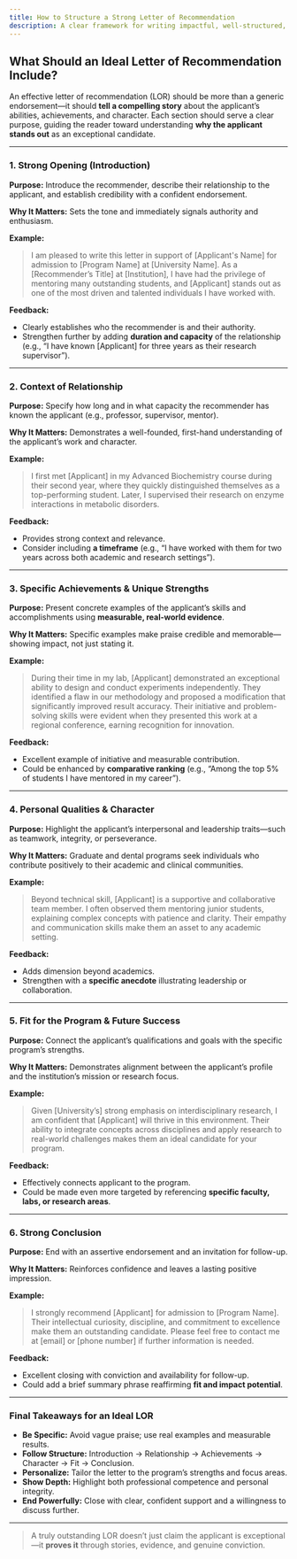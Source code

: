 ```yaml
---
title: How to Structure a Strong Letter of Recommendation
description: A clear framework for writing impactful, well-structured, and specific letters of recommendation that strengthen dental school applications
---
```


## What Should an Ideal Letter of Recommendation Include?

An effective letter of recommendation (LOR) should be more than a generic
endorsement—it should **tell a compelling story** about the applicant’s
abilities, achievements, and character. Each section should serve a clear
purpose, guiding the reader toward understanding **why the applicant stands
out** as an exceptional candidate.

---

### 1. Strong Opening (Introduction)

**Purpose:** Introduce the recommender, describe their relationship to the applicant, and establish credibility with a confident endorsement.

**Why It Matters:** Sets the tone and immediately signals authority and enthusiasm.

**Example:**

> I am pleased to write this letter in support of [Applicant's Name] for admission to [Program Name] at [University Name]. As a [Recommender’s Title] at [Institution], I have had the privilege of mentoring many outstanding students, and [Applicant] stands out as one of the most driven and talented individuals I have worked with.

**Feedback:**

- Clearly establishes who the recommender is and their authority.
- Strengthen further by adding **duration and capacity** of the relationship (e.g., “I have known [Applicant] for three years as their research supervisor”).

---

### 2. Context of Relationship

**Purpose:** Specify how long and in what capacity the recommender has known the applicant (e.g., professor, supervisor, mentor).

**Why It Matters:** Demonstrates a well-founded, first-hand understanding of the applicant’s work and character.

**Example:**

> I first met [Applicant] in my Advanced Biochemistry course during their second year, where they quickly distinguished themselves as a top-performing student. Later, I supervised their research on enzyme interactions in metabolic disorders.

**Feedback:**

- Provides strong context and relevance.
- Consider including **a timeframe** (e.g., “I have worked with them for two years across both academic and research settings”).

---

### 3. Specific Achievements & Unique Strengths

**Purpose:** Present concrete examples of the applicant’s skills and accomplishments using **measurable, real-world evidence**.

**Why It Matters:** Specific examples make praise credible and memorable—showing impact, not just stating it.

**Example:**

> During their time in my lab, [Applicant] demonstrated an exceptional ability to design and conduct experiments independently. They identified a flaw in our methodology and proposed a modification that significantly improved result accuracy. Their initiative and problem-solving skills were evident when they presented this work at a regional conference, earning recognition for innovation.

**Feedback:**

- Excellent example of initiative and measurable contribution.
- Could be enhanced by **comparative ranking** (e.g., “Among the top 5% of students I have mentored in my career”).

---

### 4. Personal Qualities & Character

**Purpose:** Highlight the applicant’s interpersonal and leadership traits—such as teamwork, integrity, or perseverance.

**Why It Matters:** Graduate and dental programs seek individuals who contribute positively to their academic and clinical communities.

**Example:**

> Beyond technical skill, [Applicant] is a supportive and collaborative team member. I often observed them mentoring junior students, explaining complex concepts with patience and clarity. Their empathy and communication skills make them an asset to any academic setting.

**Feedback:**

- Adds dimension beyond academics.
- Strengthen with a **specific anecdote** illustrating leadership or collaboration.

---

### 5. Fit for the Program & Future Success

**Purpose:** Connect the applicant’s qualifications and goals with the specific program’s strengths.

**Why It Matters:** Demonstrates alignment between the applicant’s profile and the institution’s mission or research focus.

**Example:**

> Given [University’s] strong emphasis on interdisciplinary research, I am confident that [Applicant] will thrive in this environment. Their ability to integrate concepts across disciplines and apply research to real-world challenges makes them an ideal candidate for your program.

**Feedback:**

- Effectively connects applicant to the program.
- Could be made even more targeted by referencing **specific faculty, labs, or research areas**.

---

### 6. Strong Conclusion

**Purpose:** End with an assertive endorsement and an invitation for follow-up.

**Why It Matters:** Reinforces confidence and leaves a lasting positive impression.

**Example:**

> I strongly recommend [Applicant] for admission to [Program Name]. Their intellectual curiosity, discipline, and commitment to excellence make them an outstanding candidate. Please feel free to contact me at [email] or [phone number] if further information is needed.

**Feedback:**

- Excellent closing with conviction and availability for follow-up.
- Could add a brief summary phrase reaffirming **fit and impact potential**.

---

### Final Takeaways for an Ideal LOR

- **Be Specific:** Avoid vague praise; use real examples and measurable results.
- **Follow Structure:** Introduction → Relationship → Achievements → Character → Fit → Conclusion.
- **Personalize:** Tailor the letter to the program’s strengths and focus areas.
- **Show Depth:** Highlight both professional competence and personal integrity.
- **End Powerfully:** Close with clear, confident support and a willingness to discuss further.

---

> A truly outstanding LOR doesn’t just claim the applicant is exceptional—it **proves it** through stories, evidence, and genuine conviction.
